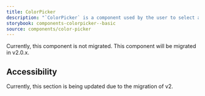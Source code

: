 ```yaml
---
title: ColorPicker
description: "`ColorPicker` is a component used by the user to select a color or enter an arbitrary color value."
storybook: components-colorpicker--basic
source: components/color-picker
---
```


Currently, this component is not migrated. This component will be migrated in v2.0.x.

## Accessibility

Currently, this section is being updated due to the migration of v2.
